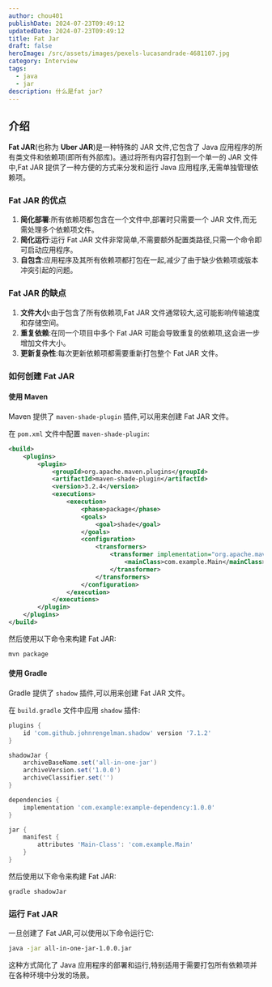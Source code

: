 ```yaml
---
author: chou401
publishDate: 2024-07-23T09:49:12
updatedDate: 2024-07-23T09:49:12
title: Fat Jar
draft: false
heroImage: /src/assets/images/pexels-lucasandrade-4681107.jpg
category: Interview
tags:
  - java
  - jar
description: 什么是fat jar?
---
```


## 介绍

**Fat JAR**(也称为 **Uber JAR**)是一种特殊的 JAR 文件,它包含了 Java 应用程序的所有类文件和依赖项(即所有外部库)。通过将所有内容打包到一个单一的 JAR 文件中,Fat JAR 提供了一种方便的方式来分发和运行 Java 应用程序,无需单独管理依赖项。

### Fat JAR 的优点

1. **简化部署**:所有依赖项都包含在一个文件中,部署时只需要一个 JAR 文件,而无需处理多个依赖项文件。
2. **简化运行**:运行 Fat JAR 文件非常简单,不需要额外配置类路径,只需一个命令即可启动应用程序。
3. **自包含**:应用程序及其所有依赖项都打包在一起,减少了由于缺少依赖项或版本冲突引起的问题。

### Fat JAR 的缺点

1. **文件大小**:由于包含了所有依赖项,Fat JAR 文件通常较大,这可能影响传输速度和存储空间。
2. **重复依赖**:在同一个项目中多个 Fat JAR 可能会导致重复的依赖项,这会进一步增加文件大小。
3. **更新复杂性**:每次更新依赖项都需要重新打包整个 Fat JAR 文件。

### 如何创建 Fat JAR

#### 使用 Maven

Maven 提供了 `maven-shade-plugin` 插件,可以用来创建 Fat JAR 文件。

在 `pom.xml` 文件中配置 `maven-shade-plugin`:

```xml
<build>
    <plugins>
        <plugin>
            <groupId>org.apache.maven.plugins</groupId>
            <artifactId>maven-shade-plugin</artifactId>
            <version>3.2.4</version>
            <executions>
                <execution>
                    <phase>package</phase>
                    <goals>
                        <goal>shade</goal>
                    </goals>
                    <configuration>
                        <transformers>
                            <transformer implementation="org.apache.maven.plugins.shade.resource.ManifestResourceTransformer">
                                <mainClass>com.example.Main</mainClass>
                            </transformer>
                        </transformers>
                    </configuration>
                </execution>
            </executions>
        </plugin>
    </plugins>
</build>
```

然后使用以下命令来构建 Fat JAR:

```sh
mvn package
```

#### 使用 Gradle

Gradle 提供了 `shadow` 插件,可以用来创建 Fat JAR 文件。

在 `build.gradle` 文件中应用 `shadow` 插件:

```groovy
plugins {
    id 'com.github.johnrengelman.shadow' version '7.1.2'
}

shadowJar {
    archiveBaseName.set('all-in-one-jar')
    archiveVersion.set('1.0.0')
    archiveClassifier.set('')
}

dependencies {
    implementation 'com.example:example-dependency:1.0.0'
}

jar {
    manifest {
        attributes 'Main-Class': 'com.example.Main'
    }
}
```

然后使用以下命令来构建 Fat JAR:

```sh
gradle shadowJar
```

### 运行 Fat JAR

一旦创建了 Fat JAR,可以使用以下命令运行它:

```sh
java -jar all-in-one-jar-1.0.0.jar
```

这种方式简化了 Java 应用程序的部署和运行,特别适用于需要打包所有依赖项并在各种环境中分发的场景。
